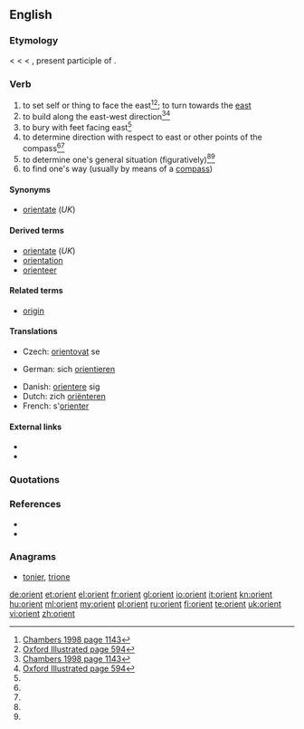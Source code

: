 {{also|Orient}}
==English==
{{copyvio suspected|referenced definitions look like they've been copied}}

===Etymology===
< {{etyl|enm}} {{term|orient|lang=enm}} < {{etyl|fro}} {{term|orient|lang=fro}} < {{etyl|la}} {{term|oriens||rising; as a noun, the quarter where the sun rises, the east, day}}, present participle of {{term|oriri||to rise}}.

===Verb===
{{en-verb}}

# to set self or thing to face the east<ref name="Cha1998">[[#Cha1998|Chambers 1998 page 1143]]</ref><ref name="OxfIll">[[#OxfIll|Oxford Illustrated page 594]]</ref>; to turn towards the [[east]]
# to build along the east-west direction<ref name="Cha1998">[[#Cha1998|Chambers 1998 page 1143]]</ref><ref name="OxfIll">[[#OxfIll|Oxford Illustrated page 594]]</ref>
# to bury with feet facing east<ref name="OxfIll"/>
# to determine direction with respect to east or other points of the compass<ref name="Cha1998"/><ref name="OxfIll"/>
# to determine one's general situation (figuratively)<ref name="Cha1998"/><ref name="OxfIll"/>
# to find one's way (usually by means of a [[compass]])

====Synonyms====
* [[orientate]] (''UK'')

====Derived terms====
* [[orientate]] (''UK'')
* [[orientation]]
* [[orienteer]]

====Related terms====
* [[origin]]

====Translations====
{{trans-top|to find one's way}}
* Czech: [[orientovat]] se
{{trans-mid}}
* German: sich [[orientieren]]
{{trans-bottom}}

{{checktrans-top}}
* Danish: [[orientere]] sig
* Dutch: zich [[oriënteren]]
* French: s'[[orienter]]
{{trans-bottom}}

====External links====
* {{R:Webster 1913}}
* {{R:Century 1911}}

===Quotations===
<div class="references"><references/></div>

===References===
* <cite id="Cha1998">{{reference-book |title=The Chambers Dictionary |publisher=Chambers Harrap Publishers Ltd |year=2000 |origyear=1998 |location=Edinburgh |isbn=0-550-14005-X}}</cite>
* <cite id="OxfIll">{{reference-book |title=The Oxford Illustrated Dictionary |publisher=Oxford University Press |year=1976 |origyear=1975 |location=Great Britain}}</cite>

===Anagrams===
* {{alphagram|einort}} [[tonier#English|tonier]], [[trione#English|trione]]

[[de:orient]]
[[et:orient]]
[[el:orient]]
[[fr:orient]]
[[gl:orient]]
[[io:orient]]
[[it:orient]]
[[kn:orient]]
[[hu:orient]]
[[ml:orient]]
[[my:orient]]
[[pl:orient]]
[[ru:orient]]
[[fi:orient]]
[[te:orient]]
[[uk:orient]]
[[vi:orient]]
[[zh:orient]]